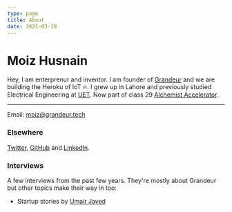 ```yaml
---
type: page
title: About
date: 2021-03-19
---
```


# Moiz Husnain

Hey, I am enterprenur and inventor. I am founder of [Grandeur](https://grandeur.dev) and we are building the Heroku of IoT 🔥. I grew up in Lahore and previously studied Electrical Engineering at [UET](https://uet.edu.pk/). Now part of class 29 [Alchemist Accelerator](https://www.alchemistaccelerator.com/).

---

Email: [moiz@grandeur.tech](mailto://moiz@grandeur.tech)

### Elsewhere
[Twitter](https://twitter.com/moizhusnain), [GitHub](https://github.com/moizhusnain) and [LinkedIn](https://www.linkedin.com/in/moizhusnain/).

### Interviews
A few interviews from the past few years. They're mostly about Grandeur but other topics make their way in too:

* Startup stories by [Umair Javed](https://www.youtube.com/watch?v=Bg0qTHVAUcY)